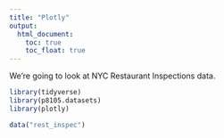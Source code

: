 ```yaml
---
title: "Plotly"
output: 
  html_document:
    toc: true
    toc_float: true
---
```


We're going to look at NYC Restaurant Inspections data.

```r
library(tidyverse)
library(p8105.datasets)
library(plotly)
```

```r
data("rest_inspec")
```



